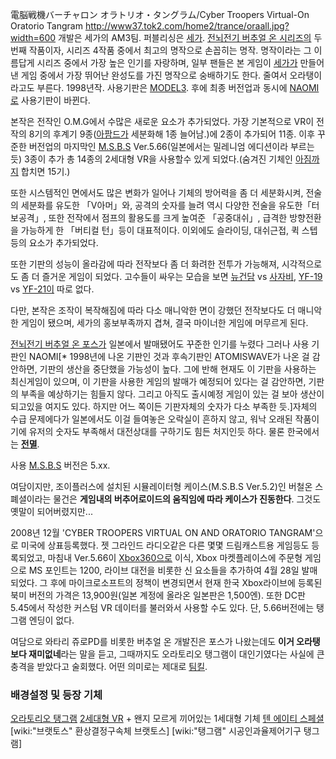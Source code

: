 電脳戦機バーチャロン オラトリオ・タングラム/Cyber Troopers Virtual-On Oratorio Tangram
http://www37.tok2.com/home2/trance/oraall.jpg?width=600
개발은 세가의 AM3팀. 퍼블리싱은 [[세가]].
[[전뇌전기 버추얼 온 시리즈]]의 두번째 작품이자, 시리즈 4작품 중에서 최고의 명작으로 손꼽히는 명작. 명작이라는 그 이름답게 시리즈 중에서 가장 높은 인기를 자랑하며, 일부 팬들은 본 게임이 [[세가]]가 만들어낸 게임 중에서 가장 뛰어난 완성도를 가진 명작으로 숭배하기도 한다. 줄여서 오라탱이라고도 부른다. 1998년작. 사용기판은 [[MODEL3]]. 후에 최종 버전업과 동시에 [[NAOMI]]로 사용기판이 바뀐다. 

본작은 전작인 O.M.G에서 수많은 새로운 요소가 추가되었다.
가장 기본적으로 VR이 전작의 8기의 후계기 9종([[아팜드]]가 세분화해 1종 늘어남.)에 2종이 추가되어 11종. 이후 꾸준한 버전업의 마지막인 [[M.S.B.S]] Ver.5.66(일본에서는 밀레니엄 에디션이라 부르는듯) 3종이 추가 총 14종의 2세대형 VR을 사용할수 있게 되었다.(숨겨진 기체인 [[아짐]]까지 합치면 15기.)

또한 시스템적인 면에서도 많은 변화가 일어나 기체의 방어력을 좀 더 세분화시켜, 전술의 세분화를 유도한 「V아머」와, 공격의 숫자를 늘려 역시 다양한 전술을 유도한「터보공격」, 또한 전작에서 점프의 활용도를 크게 높여준 「공중대쉬」, 급격한 방향전환을 가능하게 한 「버티컬 턴」등이 대표적이다. 이외에도 슬라이딩, 대쉬근접, 퀵 스텝등의 요소가 추가되었다.

또한 기판의 성능이 올라감에 따라 전작보다 좀 더 화려한 전투가 가능해져, 시각적으로도 좀 더 즐거운 게임이 되었다. 고수들이 싸우는 모습을 보면 [[뉴건담]] vs [[사자비]], [[YF-19]] vs [[YF-21]]이 따로 없다.

다만, 본작은 조작이 복작해짐에 따라 다소 매니악한 면이 강했던 전작보다도 더 매니악한 게임이 됐으며, 세가의 홍보부족까지 겹쳐, 결국 마이너한 게임에 머무르게 된다.

[[전뇌전기 버추얼 온 포스]]가 일본에서 발매됐어도 꾸준한 인기를 누렸다 그러나 사용 기판인 NAOMI[* 1998년에 나온 기판인 것과 후속기판인 ATOMISWAVE가 나온 걸 감안하면, 기판의 생산을 중단했을 가능성이 높다. 그에 반해 현재도 이 기판을 사용하는 최신게임이 있으며, 이 기판을 사용한 게임의 발매가 예정되어 있다는 걸 감안하면, 기판의 부족을 예상하기는 힘들지 않다. 그리고 아직도 출시예정 게임이 있는 걸 보아 생산이 되고있을 여지도 있다. 하지만 어느 쪽이든 기판자체의 숫자가 다소 부족한 듯.]자체의 수급 문제에다가 일본에서도 이걸 들여놓은 오락실이 흔하지 않고, 워낙 오래된 작품이기에 유저의 숫자도 부족해서 대전상대를 구하기도 힘든 처지인듯 하다. 물론 한국에서는 '''[[전멸]]'''. 

사용 [[M.S.B.S]] 버전은 5.xx.

여담이지만, 조이플러스에 설치된 시뮬레이터형 케이스(M.S.B.S Ver.5.2)인 버철온 스폐셜이라는 물건은 '''게임내의 버추어로이드의 움직임에 따라 케이스가 진동한다'''. 그것도 옛말이 되어버렸지만...

2008년 12월 'CYBER TROOPERS VIRTUAL ON AND ORATORIO TANGRAM'으로 미국에 상표등록했다. 젯 그라인드 라디오같은 다른 몇몇 드림캐스트용 게임등도 등록되었고, 마침내 Ver.5.66이 [[Xbox360]]으로 이식, Xbox 마켓플레이스에 주문형 게임으로 MS 포인트는 1200, 라이브 대전을 비롯한 신 요소들을 추가하여 4월 28일 발매되었다. 그 후에 마이크로소프트의 정책이 변경되면서 현재 한국 Xbox라이브에 등록된 북미 버전의 가격은 13,900원(일본 계정에 올라온 일본판은 1,500엔). 또한 DC판 5.45에서 작성한 커스텀 VR 데이터를 불러와서 사용할 수도 있다. 단, 5.66버전에는 탱그램 엔딩이 없다.

여담으로 와타리 쥬로PD를 비롯한 버추얼 온 개발진은 포스가 나왔는데도 '''이거 오라탱보다 재미없네'''라는 말을 듣고, 그때까지도 오라토리오 탱그램이 대인기였다는 사실에 큰 충격을 받았다고 술회했다. 어떤 의미로는 제대로 [[팀킬]].

=== 배경설정 및 등장 기체 === 
[[오라토리오 탱그램]]
[[2세대형 VR]] + 왠지 모르게 끼어있는 1세대형 기체 [[텐 에이티 스페셜]]
[wiki:"브랫토스" 환상결정구속체 브랫토스]
[wiki:"탱그램" 시공인과율제어기구 탱그램]
